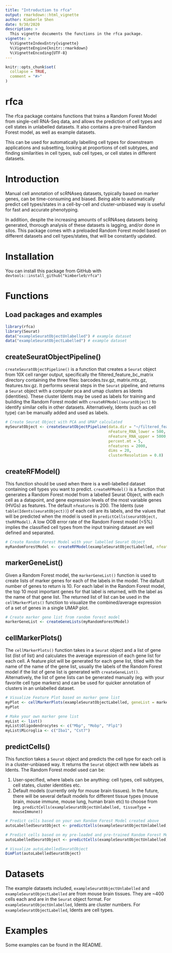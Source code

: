 ```yaml
---
title: "Introduction to rfca"
output: rmarkdown::html_vignette
author: Kimberle Shen
date: 9/30/2020
description: >
  This vignette documents the functions in the rfca package. 
vignette: >
  %\VignetteIndexEntry{vignette}
  %\VignetteEngine{knitr::rmarkdown}
  %\VignetteEncoding{UTF-8}
---
```


```r
knitr::opts_chunk$set(
  collapse = TRUE,
  comment = "#>"
)
```

# rfca

The rfca package contains functions that trains a Random Forest Model from single-cell RNA-Seq data, and allows the prediction of cell types and cell states in unlabelled datasets. It also contains a pre-trained Random Forest model, as well as example datasets.

This can be used for automatically labelling cell types for downstream applications and subsetting, looking at proportions of cell subtypes, and finding similarities in cell types, sub cell types, or cell states in different datasets. 


# Introduction

Manual cell annotation of scRNAseq datasets, typically based on marker genes, can be time-consuming and biased. Being able to automatically predict cell types/states in a cell-by-cell and cluster-unbiased way is useful for fast and accurate phenotyping. 

In addition, despite the increasing amounts of scRNAseq datasets being generated, thorough analysis of these datasets is lagging, and/or done in silos. This package comes with a preloaded Random Forest model based on different datasets and cell types/states, that will be constantly updated. 


# Installation

You can install this package from GitHub with `devtools::install_github("kimberle9/rfca")`


# Functions

## Load packages and examples
```r
library(rfca)
library(Seurat)
data("exampleSeuratObjectUnlabelled") # example dataset
data("exampleSeuratObjectLabelled") # example dataset
```

## createSeuratObjectPipeline()

`createSeuratObjectPipeline()` is a function that creates a `Seurat` object from 10X cell ranger output, specifically the filtered_feature_bc_matrix directory containing the three files: barcodes.tsv.gz, matrix.mtx.gz, features.tsv.gz. It performs several steps in the `Seurat` pipeline, and returns a `Seurat` object with a computer pca and umap clusters as Idents (identities). These cluster Idents may be used as labels for training and building the Random Forest model with `createRFModel(seuratObject)` to identify similar cells in other datasets. Alternatively, Idents (such as cell type) can be manually added and used as labels. 

```r
# Create Seurat Object with PCA and UMAP calculated
mySeuratObject <- createSeuratObjectPipeline(data.dir = "~/filtered_feature_bc_matrix", 
                                             nFeature_RNA_lower = 500, 
                                             nFeature_RNA_upper = 5000, 
                                             percent.mt = 5, 
                                             nfeatures = 2000, 
                                             dims = 20, 
                                             clusterResolution = 0.8)
```

## createRFModel()

This function should be used when there is a well-labelled dataset containing cell types you want to predict. `createRFModel()` is a function that generates a Random Forest model from a labelled Seurat Object, with each cell as a datapoint, and gene expression levels of the most variable genes (HVGs) as features. The default `nfeatures` is 200. The Idents (use `table(Idents(seuratObject))`) of each cell are its labels, and the values that will be predicted when the model is used in `predictCells(seuratObject, theRFModel)`. A low OOB error rate of the Random Forest model (<5%) implies the classified cell types from the input training dataset are well defined and separated.

```r
# Create Random Forest Model with your labelled Seurat Object
myRandomForestModel <- createRFModel(exampleSeuratObjectLabelled, nfeatures = 200)
```

## markerGeneList()

Given a Random Forest model, the `markerGeneList()` function is used to create lists of marker genes for each of the labels in the model. The dafault number of genes to return is 10. For each label in the Random Forest model, the top 10 most important genes for that label is returned, with the label as the name of that gene list. The returned list of list can be used in the `cellMarkerPlots()` function to visualize the combined/average expression of a set of genes in a single UMAP plot.

```r
# Create marker gene list from random forest model
markerGeneList <- createGeneLists(myRandomForestModel)
```


## cellMarkerPlots()

The `cellMarkerPlots()` function takes in a `Seurat` object and a list of gene list (list of list) and calculates the average expression of each gene list for each cell. A feature plot will be generated for each gene list, titled with the name of the name of the gene list, usually the labels of the Random Forest model if the list of gene list is generated with `createGeneList()`. Alternatively, the list of gene lists can be generated manually (eg. with your favorite cell type markers) and can be used for quicker annotation of clusters in an unlabelled dataset. 

```r
# Visualize Feature Plot based on marker gene list
myPlot <- cellMarkerPlots(exampleSeuratObjectLabelled, geneList = markerGeneList)
myPlot
```

```r
# Make your own marker gene list
myList <- list()
myList$Oligodendrocytes <- c("Mbp", "Mobp", "Plp1")
myList$Microglia <- c("Iba1", "Cst7")
```


## predictCells()

This function takes a `Seurat` object and predicts the cell type for each cell is in a cluster-unbiased way. It returns the `Seurat` object with new labels as Idents. The Random Forest model used can be:

1) User-specified, where labels can be anything: cell types, cell subtypes, cell states, cluster identities etc.
2) Default models (currently only for mouse brain tissues). In the future, there will be several default models for different tissue types (mouse brain, mouse immune, mouse lung, human brain etc) to choose from (eg. `predictCells(exampleSeuratObjectUnlabelled, tissueType = mouseImmune))`

```r
# Predict cells based on your own Random Forest Model created above
autoLabelledSeuratObject <- predictCells(exampleSeuratObjectUnlabelled, myRandomForestModel)

# Predict cells based on my pre-loaded and pre-trained Random Forest Model
autoLabelledSeuratObject <- predictCells(exampleSeuratObjectUnlabelled)

# Visualize autoLabelledSeuratObject
DimPlot(autoLabelledSeuratObject)
```


# Datasets

The example datasets included, `exampleSeuratObjectUnlabelled` and `exampleSeuratObjectLabelled` are from mouse brain tissues. They are ~400 cells each and are in the `Seurat` object format. For `exampleSeuratObjectUnlabelled`, Idents are cluster numbers. For `exampleSeuratObjectLabelled`, Idents are cell types. 

# Examples

Some examples can be found in the README.

